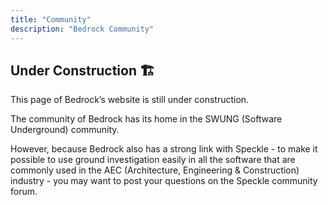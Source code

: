 ```yaml
---
title: "Community"
description: "Bedrock Community"
---
```


::: {.callout-caution}

## Under Construction 🏗️

This page of Bedrock's website is still under construction.

:::

The community of Bedrock has its home in the SWUNG (Software Underground) community.

However, because Bedrock also has a strong link with Speckle - to make it possible to use ground investigation easily in all the software that are commonly used in the AEC (Architecture, Engineering & Construction) industry - you may want to post your questions on the Speckle community forum.
